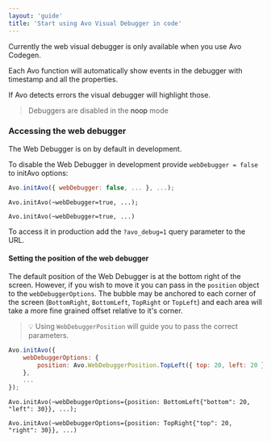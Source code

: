```yaml
---
layout: 'guide'
title: 'Start using Avo Visual Debugger in code'
---
```



Currently the web visual debugger is only available when you use <Link passHref href="/implementation/avo-codegen-overview"><a>Avo Codegen</a></Link>.

Each Avo function will automatically show events in the debugger with timestamp and all the properties.

If Avo detects errors the visual debugger will highlight those.

> Debuggers are disabled in the <Link passHref href="/implementation/avo-and-unit-tests"><a>noop</a></Link> mode

### Accessing the web debugger

The Web Debugger is on by default in development.

To disable the Web Debugger in development provide `webDebugger = false` to initAvo options:

```javascript
Avo.initAvo({ webDebugger: false, ... }, ...);
```

```ReasonML
Avo.initAvo(~webDebugger=true, ...);
```

```ReScript
Avo.initAvo(~webDebugger=true, ...)
```

To access it in production add the `?avo_debug=1` query parameter to the URL.

#### Setting the position of the web debugger

The default position of the Web Debugger is at the bottom right of the screen. However, if you wish to move it you can pass in the `position` object to the `webDebuggerOptions`. The bubble may be anchored to each corner of the screen (`BottomRight`, `BottomLeft`, `TopRight` or `TopLeft`) and each area will take a more fine grained offset relative to it's corner.

> 💡 Using `WebDebuggerPosition` will guide you to pass the correct parameters.

```javascript
Avo.initAvo({
    webDebuggerOptions: {
        position: Avo.WebDebuggerPosition.TopLeft({ top: 20, left: 20 }),
    },
    ...
});
```

```ReasonML
Avo.initAvo(~webDebuggerOptions={position: BottomLeft{"bottom": 20, "left": 30}}, ...);
```

```ReScript
Avo.initAvo(~webDebuggerOptions={position: TopRight{"top": 20, "right": 30}}, ...)
```
